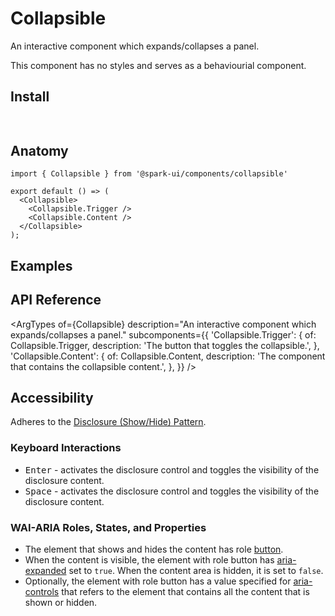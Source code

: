


<Meta of={stories} />

# Collapsible

An interactive component which expands/collapses a panel.

This component has no styles and serves as a behaviourial component.

<Canvas of={stories.Default} />

## Install

```sh
npm install @spark-ui/components
```

## Anatomy

```tsx
import { Collapsible } from '@spark-ui/components/collapsible'

export default () => (
  <Collapsible>
    <Collapsible.Trigger />
    <Collapsible.Content />
  </Collapsible>
);
```

## Examples

## API Reference

<ArgTypes
  of={Collapsible}
  description="An interactive component which expands/collapses a panel."
  subcomponents={{
    'Collapsible.Trigger': {
      of: Collapsible.Trigger,
      description: 'The button that toggles the collapsible.',
    },
    'Collapsible.Content': {
      of: Collapsible.Content,
      description: 'The component that contains the collapsible content.',
    },
  }}
/>

## Accessibility

<A11yReport of="collapsible" />

Adheres to the [Disclosure (Show/Hide) Pattern](https://www.w3.org/WAI/ARIA/apg/patterns/disclosure/).

### Keyboard Interactions

- <Kbd>Enter</Kbd> - activates the disclosure control and toggles the visibility of the disclosure
  content.
- <Kbd>Space</Kbd> - activates the disclosure control and toggles the visibility of the disclosure
  content.

### WAI-ARIA Roles, States, and Properties

- The element that shows and hides the content has role [button](https://w3c.github.io/aria/#button).
- When the content is visible, the element with role button has [aria-expanded](https://w3c.github.io/aria/#aria-expanded) set to `true`. When the content area is hidden, it is set to `false`.
- Optionally, the element with role button has a value specified for [aria-controls](https://w3c.github.io/aria/#aria-controls) that refers to the element that contains all the content that is shown or hidden.
